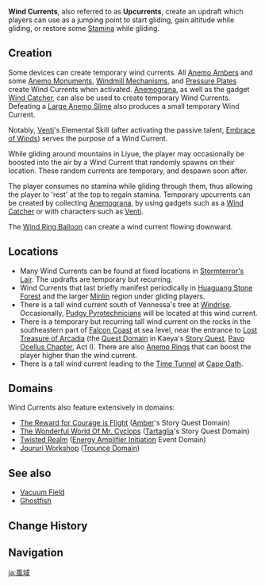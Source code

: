{{Terminology Infobox
|image        = Tutorial Adventure Wind Currents.png
|type         = Exploration
}}
'''Wind Currents''', also referred to as '''Upcurrents''', create an updraft which players can use as a jumping point to start gliding, gain altitude while gliding, or restore some [[Stamina]] while gliding.

==Creation==
Some devices can create temporary wind currents. All [[Anemo Amber]]s and some [[Anemo Monument]]s, [[Windmill Mechanism]]s, and [[Pressure Plate]]s create Wind Currents when activated. [[Anemograna]], as well as the gadget [[Wind Catcher]], can also be used to create temporary Wind Currents. Defeating a [[Large Anemo Slime]] also produces a small temporary Wind Current.

Notably, [[Venti]]'s Elemental Skill (after activating the passive talent, [[Embrace of Winds]]) serves the purpose of a Wind Current.

While gliding around mountains in Liyue, the player may occasionally be boosted into the air by a Wind Current that randomly spawns on their location. These random currents are temporary, and despawn soon after.

The player consumes no stamina while gliding through them, thus allowing the player to 'rest' at the top to regain stamina. Temporary upcurrents can be created by collecting [[Anemograna]], by using gadgets such as a [[Wind Catcher]] or with characters such as [[Venti]].

The [[Wind Ring Balloon]] can create a wind current flowing downward.

==Locations==
* Many Wind Currents can be found at fixed locations in [[Stormterror's Lair]]. The updrafts are temporary but recurring.
* Wind Currents that last briefly manifest periodically in [[Huaguang Stone Forest]] and the larger [[Minlin]] region under gliding players.
* There is a tall wind current south of Vennessa's tree at [[Windrise]]. Occasionally, [[Pudgy Pyrotechnicians]] will be located at this wind current.
* There is a temporary but recurring tall wind current on the rocks in the southeastern part of [[Falcon Coast]] at sea level, near the entrance to [[Lost Treasure of Arcadia]] (the [[Quest Domain]] in Kaeya's [[Story Quest]], [[Pavo Ocellus Chapter]], Act I). There are also [[Anemo Ring]]s that can boost the player higher than the wind current.
* There is a tall wind current leading to the [[Time Tunnel]] at [[Cape Oath]].

==Domains==
Wind Currents also feature extensively in domains:
*[[The Reward for Courage is Flight]] ([[Amber]]'s Story Quest Domain)
*[[The Wonderful World Of Mr. Cyclops]] ([[Tartaglia]]'s Story Quest Domain)
*[[Twisted Realm]] ([[Energy Amplifier Initiation]] Event Domain)
*[[Joururi Workshop]] ([[Trounce Domain]])

==See also==
* [[Vacuum Field]]
* [[Ghostfish]]

==Change History==
{{Change History|1.0}}

==Navigation==
{{Exploration Navbox}}

[[ja:風域]]